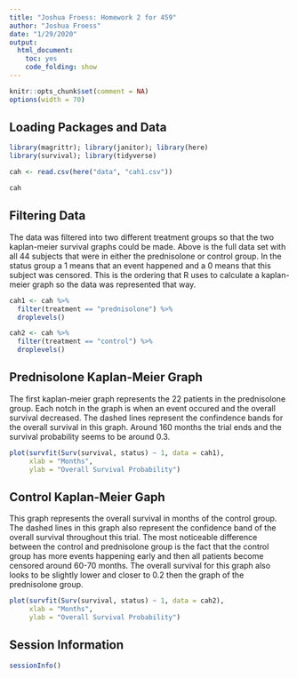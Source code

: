 ---
title: "Joshua Froess: Homework 2 for 459"
author: "Joshua Froess"
date: "1/29/2020"
output:
  html_document:
    toc: yes
    code_folding: show
---

```{r setup, message=FALSE}
knitr::opts_chunk$set(comment = NA)
options(width = 70)
```

## Loading Packages and Data

```{r message=FALSE}
library(magrittr); library(janitor); library(here)
library(survival); library(tidyverse)
```

```{r}
cah <- read.csv(here("data", "cah1.csv"))

cah
```

## Filtering Data

The data was filtered into two different treatment groups so that the two kaplan-meier survival graphs could be made. Above is the full data set with all 44 subjects that were in either the prednisolone or control group. In the status group a 1 means that an event happened and a 0 means that this subject was censored. This is the ordering that R uses to calculate a kaplan-meier graph so the data was represented that way.

```{r}
cah1 <- cah %>%
  filter(treatment == "prednisolone") %>%
  droplevels()

cah2 <- cah %>%
  filter(treatment == "control") %>%
  droplevels()
```

## Prednisolone Kaplan-Meier Graph

The first kaplan-meier graph represents the 22 patients in the prednisolone group. Each notch in the graph is when an event occured and the overall survival decreased. The dashed lines represent the confindence bands for the overall survival in this graph. Around 160 months the trial ends and the survival probability seems to be around 0.3.

```{r}
plot(survfit(Surv(survival, status) ~ 1, data = cah1),
     xlab = "Months",
     ylab = "Overall Survival Probability")
```

## Control Kaplan-Meier Gaph

This graph represents the overall survival in months of the control group. The dashed lines in this graph also represent the confidence band of the overall survival throughout this trial. The most noticeable difference between the control and prednisolone group is the fact that the control group has more events happening early and then all patients become censored around 60-70 months. The overall survival for this graph also looks to be slightly lower and closer to 0.2 then the graph of the prednisolone group. 

```{r}
plot(survfit(Surv(survival, status) ~ 1, data = cah2),
     xlab = "Months",
     ylab = "Overall Survival Probability")
```

## Session Information

```{r}
sessionInfo()
```

